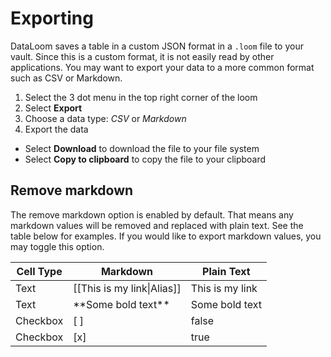 
# Exporting

DataLoom saves a table in a custom JSON format in a `.loom` file to your vault. Since this is a custom format, it is not easily read by other applications. You may want to export your data to a more common format such as CSV or Markdown.

1. Select the 3 dot menu in the top right corner of the loom
2. Select **Export**
3. Choose a data type: _CSV_ or _Markdown_
4. Export the data

-   Select **Download** to download the file to your file system
-   Select **Copy to clipboard** to copy the file to your clipboard

<VideoEmbed url="https://dataloom.b-cdn.net/export.mov" />

## Remove markdown

The remove markdown option is enabled by default. That means any markdown values will be removed and replaced with plain text. See the table below for examples. If you would like to export markdown values, you may toggle this option.

| Cell Type | Markdown                   | Plain Text      |
| --------- | -------------------------- | --------------- |
| Text      | [[This is my link\|Alias]] | This is my link |
| Text      | \*\*Some bold text\*\*     | Some bold text  |
| Checkbox  | [ ]                        | false           |
| Checkbox  | [x]                        | true            |
